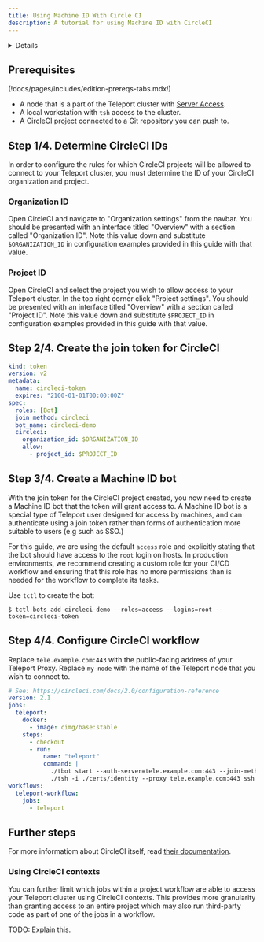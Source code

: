 ```yaml
---
title: Using Machine ID With Circle CI
description: A tutorial for using Machine ID with CircleCI
---
```


<Details
  title="Version warning"
  opened={true}
  scope={["oss", "enterprise"]}
  scopeOnly={true}
  min="11.0"
>
  Machine ID for CircleCI is available starting from Teleport `v11.1`.
</Details>

## Prerequisites

(!docs/pages/includes/edition-prereqs-tabs.mdx!)

- A node that is a part of the Teleport cluster with
[Server Access](https://goteleport.com/docs/server-access/introduction/).
- A local workstation with `tsh` access to the cluster.
- A CircleCI project connected to a Git repository you can push to.

## Step 1/4. Determine CircleCI IDs

In order to configure the rules for which CircleCI projects will be allowed to
connect to your Teleport cluster, you must determine the ID of your CircleCI
organization and project.

### Organization ID

Open CircleCI and navigate to "Organization settings" from the navbar.
You should be presented with an interface titled "Overview" with a section
called "Organization ID". Note this value down and substitute `$ORGANIZATION_ID`
in configuration examples provided in this guide with that value.

### Project ID

Open CircleCI and select the project you wish to allow access to your Teleport
cluster. In the top right corner click "Project settings". You should be
presented with an interface titled "Overview" with a section called
"Project ID". Note this value down and substitute `$PROJECT_ID` in configuration
examples provided in this guide with that value.

## Step 2/4. Create the join token for CircleCI

```yaml
kind: token
version: v2
metadata:
  name: circleci-token
  expires: "2100-01-01T00:00:00Z"
spec:
  roles: [Bot]
  join_method: circleci
  bot_name: circleci-demo
  circleci:
    organization_id: $ORGANIZATION_ID
    allow:
      - project_id: $PROJECT_ID
```

## Step 3/4. Create a Machine ID bot

With the join token for the CircleCI project created, you now need to create a
Machine ID bot that the token will grant access to. A Machine ID bot is a
special type of Teleport user designed for access by machines, and can
authenticate using a join token rather than forms of authentication more
suitable to users (e.g such as SSO.)

For this guide, we are using the default `access` role and explicitly stating
that the bot should have access to the `root` login on hosts. In production
environments, we recommend creating a custom role for your CI/CD workflow and
ensuring that this role has no more permissions than is needed for the workflow
to complete its tasks.

Use `tctl` to create the bot:

```code
$ tctl bots add circleci-demo --roles=access --logins=root --token=circleci-token
```

## Step 4/4. Configure CircleCI workflow

Replace `tele.example.com:443` with the public-facing address of your Teleport
Proxy. Replace `my-node` with the name of the Teleport node that you wish to connect
to.

```yaml
# See: https://circleci.com/docs/2.0/configuration-reference
version: 2.1
jobs:
  teleport:
    docker:
      - image: cimg/base:stable
    steps:
      - checkout
      - run:
          name: "teleport"
          command: |
            ./tbot start --auth-server=tele.example.com:443 --join-method=circleci --token=circleci-token --oneshot --destination-dir=./certs --data-dir=./data
            ./tsh -i ./certs/identity --proxy tele.example.com:443 ssh root@my-node "echo $CIRCLE_BUILD_URL >> ~/circle_run_log"
workflows:
  teleport-workflow:
    jobs:
      - teleport
```

## Further steps

For more informatiom about CircleCI itself, read
[their documentation](https://circleci.com/docs/).

### Using CircleCI contexts

You can further limit which jobs within a project workflow are able to access
your Teleport cluster using CircleCI contexts. This provides more granularity
than granting access to an entire project which may also run third-party code as
part of one of the jobs in a workflow.

TODO: Explain this.
